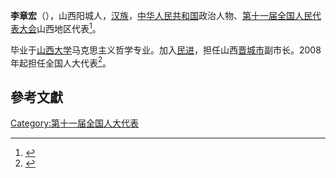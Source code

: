 '''李章宏'''（{{bd|1954年||}}），山西阳城人，[[汉族|汉族]]，[[中华人民共和国|中华人民共和国]]政治人物、[[第十一届全国人民代表大会|第十一届全国人民代表大会]]山西地区代表<ref>{{cite web|author=新华网|title=第十一届全国人大代表|url=http://news.xinhuanet.com/ziliao/2008-03/03/content_7708230.htm?node=36628|publisher=新华网|accessdate=2014-01-07|archive-date=2014-01-10|archive-url=https://web.archive.org/web/20140110211415/http://news.xinhuanet.com/ziliao/2008-03/03/content_7708230.htm?node=36628|dead-url=no}}</ref>。

毕业于[[山西大学|山西大学]]马克思主义哲学专业。加入[[民进|民进]]，担任山西[[晋城市|晋城市]]副市长。2008年起担任全国人大代表<ref>{{cite news|title=全国人大代表信息-李章宏|url= http://210.82.31.1:8084/delegate/viewDelegate.action?dbid=110253|accessdate=2013-04-05|newspaper=全国人大网|archive-url=https://web.archive.org/web/20140107052706/http://www.npc.gov.cn/delegate/viewDelegate.action?dbid=110253|archive-date=2014-01-07|dead-url=yes}}</ref>。

==參考文獻==
{{reflist}}
[[Category:第十一届全国人大代表|Category:第十一届全国人大代表]]